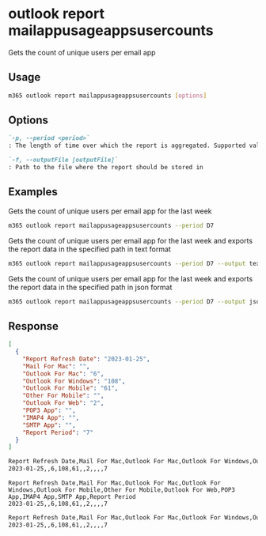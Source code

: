 
# outlook report mailappusageappsusercounts

Gets the count of unique users per email app

## Usage

```sh
m365 outlook report mailappusageappsusercounts [options]
```

## Options

```md definition-list
`-p, --period <period>`
: The length of time over which the report is aggregated. Supported values `D7`, `D30`, `D90`, `D180`.

`-f, --outputFile [outputFile]`
: Path to the file where the report should be stored in
```

<Global />

## Examples

Gets the count of unique users per email app for the last week

```sh
m365 outlook report mailappusageappsusercounts --period D7
```

Gets the count of unique users per email app for the last week and exports the report data in the specified path in text format

```sh
m365 outlook report mailappusageappsusercounts --period D7 --output text > "mailappusageappsusercounts.txt"
```

Gets the count of unique users per email app for the last week and exports the report data in the specified path in json format

```sh
m365 outlook report mailappusageappsusercounts --period D7 --output json > "mailappusageappsusercounts.json"
```

## Response

<Tabs>
  <TabItem value="JSON">

  ```json
  [
    {
      "Report Refresh Date": "2023-01-25",
      "Mail For Mac": "",
      "Outlook For Mac": "6",
      "Outlook For Windows": "108",
      "Outlook For Mobile": "61",
      "Other For Mobile": "",
      "Outlook For Web": "2",
      "POP3 App": "",
      "IMAP4 App": "",
      "SMTP App": "",
      "Report Period": "7"
    }
  ]
  ```

  </TabItem>
  <TabItem value="Text">

  ```txt
  Report Refresh Date,Mail For Mac,Outlook For Mac,Outlook For Windows,Outlook For Mobile,Other For Mobile,Outlook For Web,POP3 App,IMAP4 App,SMTP App,Report Period
  2023-01-25,,6,108,61,,2,,,,7
  ```

  </TabItem>
  <TabItem value="CSV">

  ```csv
  Report Refresh Date,Mail For Mac,Outlook For Mac,Outlook For Windows,Outlook For Mobile,Other For Mobile,Outlook For Web,POP3 App,IMAP4 App,SMTP App,Report Period
  2023-01-25,,6,108,61,,2,,,,7
  ```

  </TabItem>
  <TabItem value="Markdown">

  ```md
  Report Refresh Date,Mail For Mac,Outlook For Mac,Outlook For Windows,Outlook For Mobile,Other For Mobile,Outlook For Web,POP3 App,IMAP4 App,SMTP App,Report Period
  2023-01-25,,6,108,61,,2,,,,7
  ```

  </TabItem>
</Tabs>

